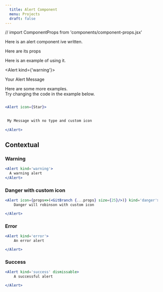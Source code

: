 ```yaml
---
  title: Alert Component
  menu: Projects
  draft: false
---  
```




// import ComponentProps from 'components/component-props.jsx'

Here is an alert component ive written.

Here are its props



Here is an example of using it.

  
  
   

<Alert kind={'warning'}>  

  Your Alert Message   

</Alert>  



Here are some more examples.  
Try changing the code in the example below.   


```jsx live=true

<Alert icon={Star}>    
  
 
 My Message with no type and custom icon
     
</Alert>
```

## Contextual    


### Warning 

```jsx live=true
<Alert kind='warning'>  
  A warning alert  
</Alert>  
```

### Danger with custom icon

```jsx live=true
<Alert icon={props=>(<GitBranch {...props} size={25}/>)} kind='danger'>
    Danger will robinson with custom icon  

</Alert>
```

### Error

```jsx live=true
<Alert kind='error'>
    An error alert  

</Alert>
```

### Success 

```jsx live=true
<Alert kind='success' dismissable>
    A successful alert  

</Alert>
```


